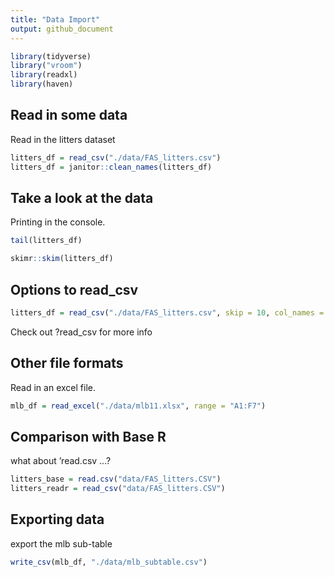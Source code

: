 ```yaml
---
title: "Data Import"
output: github_document
---
```


```r
library(tidyverse)
library("vroom")
library(readxl)
library(haven)
```

## Read in some data

Read in the litters dataset

```r
litters_df = read_csv("./data/FAS_litters.csv")
litters_df = janitor::clean_names(litters_df)
```

## Take a look at the data

Printing in the console. 
```r
tail(litters_df)
```

```r
skimr::skim(litters_df)
```

## Options to read_csv
```r
litters_df = read_csv("./data/FAS_litters.csv", skip = 10, col_names = FALSE)
```

Check out ?read_csv for more info

## Other file formats

Read in an excel file.

```r
mlb_df = read_excel("./data/mlb11.xlsx", range = "A1:F7")
```

## Comparison with Base R

what about 'read.csv ...?
```r
litters_base = read.csv("data/FAS_litters.CSV")
litters_readr = read_csv("data/FAS_litters.CSV")
```

## Exporting data

export the mlb sub-table

```r
write_csv(mlb_df, "./data/mlb_subtable.csv")
```

